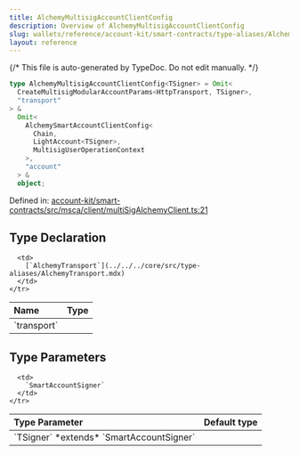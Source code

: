 ```yaml
---
title: AlchemyMultisigAccountClientConfig
description: Overview of AlchemyMultisigAccountClientConfig
slug: wallets/reference/account-kit/smart-contracts/type-aliases/AlchemyMultisigAccountClientConfig
layout: reference
---
```


{/* This file is auto-generated by TypeDoc. Do not edit manually. */}

```ts
type AlchemyMultisigAccountClientConfig<TSigner> = Omit<
  CreateMultisigModularAccountParams<HttpTransport, TSigner>,
  "transport"
> &
  Omit<
    AlchemySmartAccountClientConfig<
      Chain,
      LightAccount<TSigner>,
      MultisigUserOperationContext
    >,
    "account"
  > &
  object;
```

Defined in: [account-kit/smart-contracts/src/msca/client/multiSigAlchemyClient.ts:21](https://github.com/alchemyplatform/aa-sdk/blob/153785ddc87beb160382c2bae7dbafa4a66ade9a/account-kit/smart-contracts/src/msca/client/multiSigAlchemyClient.ts#L21)

## Type Declaration

<table>
  <thead>
    <tr>
      <th align="left">Name</th>
      <th align="left">Type</th>
    </tr>
  </thead>

  <tbody>
    <tr>
      <td>
        `transport`
      </td>

      <td>
        [`AlchemyTransport`](../../../core/src/type-aliases/AlchemyTransport.mdx)
      </td>
    </tr>

  </tbody>
</table>

## Type Parameters

<table>
  <thead>
    <tr>
      <th align="left">Type Parameter</th>
      <th align="left">Default type</th>
    </tr>
  </thead>

  <tbody>
    <tr>
      <td>
        `TSigner` *extends* `SmartAccountSigner`
      </td>

      <td>
        `SmartAccountSigner`
      </td>
    </tr>

  </tbody>
</table>
